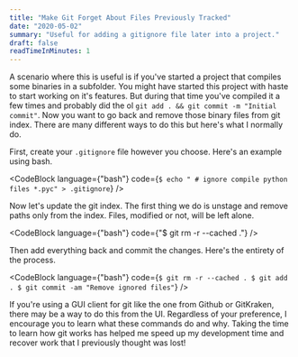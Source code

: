 ```yaml
---
title: "Make Git Forget About Files Previously Tracked"
date: "2020-05-02"
summary: "Useful for adding a gitignore file later into a project."
draft: false
readTimeInMinutes: 1
---
```


A scenario where this is useful is if you've started a project that compiles some binaries in a subfolder. You might have started this project with haste to start working on it's features. But during that time you've compiled it a few times and probably did the ol `git add . && git commit -m "Initial commit"`. Now you want to go back and remove those binary files from git index. There are many different ways to do this but here's what I normally do.

First, create your `.gitignore` file however you choose. Here's an example using bash.

<CodeBlock
  language={"bash"}
  code={`
$ echo "
    # ignore compile python files
    *.pyc" > .gitignore
    `}
/>

Now let's update the git index. The first thing we do is unstage and remove paths only from the index. Files, modified or not, will be left alone.

<CodeBlock language={"bash"} code={"$ git rm -r --cached ."} />

Then add everything back and commit the changes. Here's the entirety of the process.

<CodeBlock
  language={"bash"}
  code={`
$ git rm -r --cached .
$ git add .
$ git commit -am "Remove ignored files"
`}
/>

If you're using a GUI client for git like the one from Github or GitKraken, there may be a way to do this from the UI. Regardless of your preference, I encourage you to learn what these commands do and why. Taking the time to learn how git works has helped me speed up my development time and recover work that I previously thought was lost!
